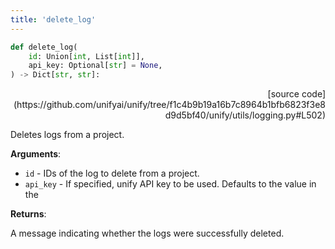 ```yaml
---
title: 'delete_log'
---
```


```python
def delete_log(
    id: Union[int, List[int]],
    api_key: Optional[str] = None,
) -> Dict[str, str]:
```

<p align="right">[source code](https://github.com/unifyai/unify/tree/f1c4b9b19a16b7c8964b1bfb6823f3e8d9d5bf40/unify/utils/logging.py#L502)</p>

Deletes logs from a project.

**Arguments**:

- `id` - IDs of the log to delete from a project.
- `api_key` - If specified, unify API key to be used. Defaults to the value in the



**Returns**:

A message indicating whether the logs were successfully deleted.